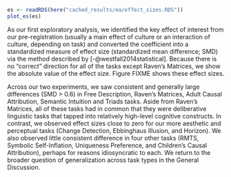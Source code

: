 
```r

es <- readRDS(here("cached_results/ea/effect_sizes.RDS"))
plot_es(es)
```

As our first exploratory analysis, we identified the key effect of interest from our pre-registration (usually a main effect of culture or an interaction of culture, depending on task) and converted the coefficient into a standardized measure of effect size (standardized mean difference; SMD) via the method described by [-@westfall2014statistical]. Because there is no “correct” direction for all of the tasks except Raven’s Matrices, we show the absolute value of the effect size. Figure FIXME shows these effect sizes.

Across our two experiments, we saw consistent and generally large differences (SMD > 0.6) in Free Description, Raven's Matrices, Adult Causal Attribution, Semantic Intuition and Triads tasks. Aside from Raven’s Matrices, all of these tasks had in common that they were deliberative linguistic tasks that tapped into relatively high-level cognitive constructs. In contrast, we observed effect sizes close to zero for our more aesthetic and perceptual tasks (Change Detection, Ebbinghaus Illusion, and Horizon). We also observed little consistent difference in four other tasks (RMTS, Symbolic Self-Inflation, Uniqueness Preference, and Children’s Causal Attribution), perhaps for reasons idiosyncratic to each. We return to the broader question of generalization across task types in the General Discussion. 
